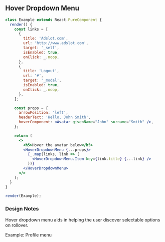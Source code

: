 
## Hover Dropdown Menu

```jsx live=true
class Example extends React.PureComponent {
  render() {
    const links = [
      {
        title: 'Adslot.com',
        url: 'http://www.adslot.com',
        target: '_self',
        isEnabled: true,
        onClick: _.noop,
      },
      {
        title: 'Logout',
        url: '#',
        target: '_modal',
        isEnabled: true,
        onClick: _.noop,
      },
    ];

    const props = {
      arrowPosition: 'left',
      headerText: 'Hello, John Smith',
      hoverComponent: <Avatar givenName="John" surname="Smith" />,
    };

    return (
      <>
        <h5>Hover the avatar below</h5>
        <HoverDropdownMenu {...props}>
          {_.map(links, link => (
            <HoverDropdownMenu.Item key={link.title} {...link} />
          ))}
        </HoverDropdownMenu>
      </>
    );
  }
}

render(Example);
```

### Design Notes

<DesignNotes>
  <div>
    <p>Hover dropdown menu aids in helping the user discover selectable options on rollover.</p>
    <label>Example: Profile menu</label>
  </div>
</DesignNotes>

<Props componentName="HoverDropdownMenu" />
